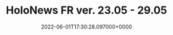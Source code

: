 ---
title: "HoloNews FR ver. 23.05 - 29.05"
date: "2022-06-01T17:30:28.097000+0000"
link: "https://reddit.com/r/HoloNews/comments/v2megg/holonews_fr_ver_2305_2905/"
images: ["https://preview.redd.it/8xlqlojpo1391.png?width=640&crop=smart&auto=webp&s=e31afcdca8a1b900c1ebc7f0a403670cdf5a7efd","https://i.redd.it/pzvaf5kpo1391.gif","https://i.redd.it/zanfu8kpo1391.gif","https://preview.redd.it/zvk90cjpo1391.png?width=640&crop=smart&auto=webp&s=333da5025e8d5cc10a5450dcb7ac05956065b046","https://preview.redd.it/xxddaejpo1391.png?width=640&crop=smart&auto=webp&s=f288f7071e8f600d7a2f34003acab5c17d4d4bbb","https://preview.redd.it/upd17fjpo1391.png?width=640&crop=smart&auto=webp&s=8d7015be1aea1f85aa94be44d19dd6e1a24dcd62","https://preview.redd.it/q40nsfjpo1391.png?width=640&crop=smart&auto=webp&s=5112cc36e236fdce0b735d780d158918501dd936","https://preview.redd.it/w0mqrjjpo1391.png?width=640&crop=smart&auto=webp&s=e516bb2c35e1a009c6c511b7ced5703919d9f7f7","https://preview.redd.it/381pgkjpo1391.png?width=640&crop=smart&auto=webp&s=c9101696f5078360e812c70ab683ac360a0ead5d","https://preview.redd.it/kmsb9njpo1391.png?width=640&crop=smart&auto=webp&s=855eedc12720c13b34af0ddc45a1a25bc017fd85","https://preview.redd.it/mwlahcjpo1391.png?width=640&crop=smart&auto=webp&s=7854b53b0da6c752fadbc469b49d32b30f0f9047","https://preview.redd.it/0zeegdjpo1391.png?width=640&crop=smart&auto=webp&s=b0c5caa6b544e1a71079f157e9dbb0ee1c099c49","https://preview.redd.it/5hp1zdjpo1391.png?width=640&crop=smart&auto=webp&s=949a94884511a142fb5195e25e1a94c52e122df9","https://preview.redd.it/9ddhsmjpo1391.png?width=640&crop=smart&auto=webp&s=7396514cca62dcd35e971303404e245ac9cd727d","https://preview.redd.it/9imzlmjpo1391.png?width=640&crop=smart&auto=webp&s=c503745f8afee437edb0f87719ab25c7aeee0fea","https://preview.redd.it/o9myiojpo1391.png?width=640&crop=smart&auto=webp&s=245213ac1f6627e17d97f5b981649b37802470b6"]
tags: []
---